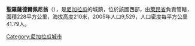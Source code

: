{{coord|12|48|N|86|22|W|display=title|region:NI_type:city_source:GNS-enwiki}}

'''聖羅薩德爾佩尼翁'''（{{lang-es|Santa Rosa del Peñón}}），是[[尼加拉瓜|尼加拉瓜]]的城鎮，位於該國西部，由[[萊昂省_(尼加拉瓜)|萊昂省]]負責管轄，面積228平方公里，海拔高度210米，2005年人口9,529，人口密度每平方公里41.79人。

{{Nicaragua-geo-stub}}
[[Category:尼加拉瓜城市|Category:尼加拉瓜城市]]